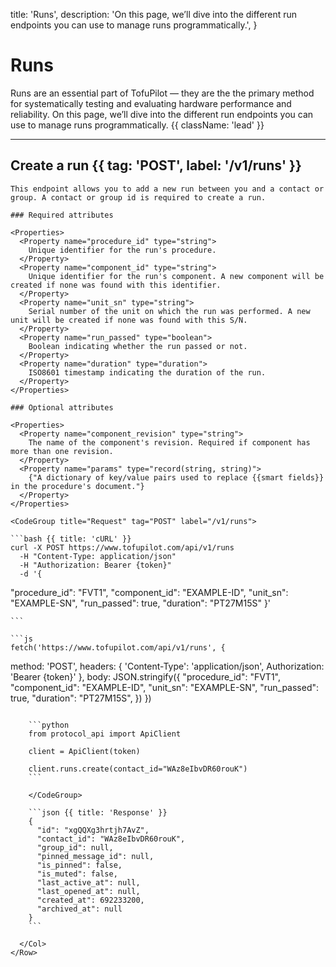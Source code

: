   title: 'Runs',
  description:
    'On this page, we’ll dive into the different run endpoints you can use to manage runs programmatically.',
}

# Runs

Runs are an essential part of TofuPilot — they are the the primary method for systematically testing and evaluating hardware performance and reliability. On this page, we’ll dive into the different run endpoints you can use to manage runs programmatically. {{ className: 'lead' }}

---

## Create a run {{ tag: 'POST', label: '/v1/runs' }}

<Row>
  <Col>

    This endpoint allows you to add a new run between you and a contact or group. A contact or group id is required to create a run.

    ### Required attributes

    <Properties>
      <Property name="procedure_id" type="string">
        Unique identifier for the run's procedure.
      </Property>
      <Property name="component_id" type="string">
        Unique identifier for the run's component. A new component will be created if none was found with this identifier.
      </Property>
      <Property name="unit_sn" type="string">
        Serial number of the unit on which the run was performed. A new unit will be created if none was found with this S/N.
      </Property>
      <Property name="run_passed" type="boolean">
        Boolean indicating whether the run passed or not.
      </Property>
      <Property name="duration" type="duration">
        ISO8601 timestamp indicating the duration of the run.
      </Property>
    </Properties>

    ### Optional attributes

    <Properties>
      <Property name="component_revision" type="string">
        The name of the component's revision. Required if component has more than one revision.
      </Property>
      <Property name="params" type="record(string, string)">
        {"A dictionary of key/value pairs used to replace {{smart fields}} in the procedure's document."}
      </Property>
    </Properties>

  </Col>
  <Col sticky>

    <CodeGroup title="Request" tag="POST" label="/v1/runs">

    ```bash {{ title: 'cURL' }}
    curl -X POST https://www.tofupilot.com/api/v1/runs
      -H "Content-Type: application/json"
      -H "Authorization: Bearer {token}"
      -d '{

"procedure_id": "FVT1",
"component_id": "EXAMPLE-ID",
"unit_sn": "EXAMPLE-SN",
"run_passed": true,
"duration": "PT27M15S"
}'

    ```

    ```js
    fetch('https://www.tofupilot.com/api/v1/runs', {

method: 'POST',
headers: {
'Content-Type': 'application/json',
Authorization: 'Bearer {token}'
},
body: JSON.stringify({
"procedure_id": "FVT1",
"component_id": "EXAMPLE-ID",
"unit_sn": "EXAMPLE-SN",
"run_passed": true,
"duration": "PT27M15S",
})
})
```

    ```python
    from protocol_api import ApiClient

    client = ApiClient(token)

    client.runs.create(contact_id="WAz8eIbvDR60rouK")
    ```

    </CodeGroup>

    ```json {{ title: 'Response' }}
    {
      "id": "xgQQXg3hrtjh7AvZ",
      "contact_id": "WAz8eIbvDR60rouK",
      "group_id": null,
      "pinned_message_id": null,
      "is_pinned": false,
      "is_muted": false,
      "last_active_at": null,
      "last_opened_at": null,
      "created_at": 692233200,
      "archived_at": null
    }
    ```

  </Col>
</Row>
